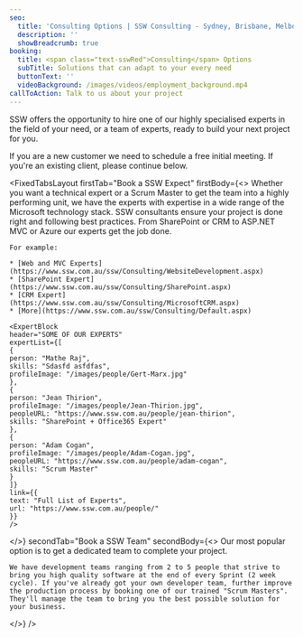 ```yaml
---
seo:
  title: 'Consulting Options | SSW Consulting - Sydney, Brisbane, Melbourne'
  description: ''
  showBreadcrumb: true
booking:
  title: <span class="text-sswRed">Consulting</span> Options
  subTitle: Solutions that can adapt to your every need
  buttonText: ''
  videoBackground: /images/videos/employment_background.mp4
callToAction: Talk to us about your project
---
```


SSW offers the opportunity to hire one of our highly specialised experts in the field of your need, or a team of experts, ready to build your next project for you.

If you are a new customer we need to schedule a free initial meeting. If you're an existing client, please continue below.

<FixedTabsLayout
  firstTab="Book a SSW Expect"
  firstBody={<>
    Whether you want a technical expert or a Scrum Master to get the team into a highly performing unit, we have the experts with expertise in a wide range of the Microsoft technology stack. SSW consultants ensure your project is done right and following best practices. From SharePoint or CRM to ASP.NET MVC or Azure our experts get the job done.
    
    For example:
    
    * [Web and MVC Experts](https://www.ssw.com.au/ssw/Consulting/WebsiteDevelopment.aspx)
    * [SharePoint Expert](https://www.ssw.com.au/ssw/Consulting/SharePoint.aspx)
    * [CRM Expert](https://www.ssw.com.au/ssw/Consulting/MicrosoftCRM.aspx)
    * [More](https://www.ssw.com.au/ssw/Consulting/Default.aspx)
    
    <ExpertBlock
    header="SOME OF OUR EXPERTS"
    expertList={[
    {
    person: "Mathe Raj",
    skills: "Sdasfd asfdfas",
    profileImage: "/images/people/Gert-Marx.jpg"
    },
    {
    person: "Jean Thirion",
    profileImage: "/images/people/Jean-Thirion.jpg",
    peopleURL: "https://www.ssw.com.au/people/jean-thirion",
    skills: "SharePoint + Office365 Expert"
    },
    {
    person: "Adam Cogan",
    profileImage: "/images/people/Adam-Cogan.jpg",
    peopleURL: "https://www.ssw.com.au/people/adam-cogan",
    skills: "Scrum Master"
    }
    ]}
    link={{
    text: "Full List of Experts",
    url: "https://www.ssw.com.au/people/"
    }}
    />
  </>}
  secondTab="Book a SSW Team"
  secondBody={<>
    Our most popular option is to get a dedicated team to complete your project.
    
    We have development teams ranging from 2 to 5 people that strive to bring you high quality software at the end of every Sprint (2 week cycle). If you've already got your own developer team, further improve the production process by booking one of our trained "Scrum Masters". They'll manage the team to bring you the best possible solution for your business.
  </>}
/>
